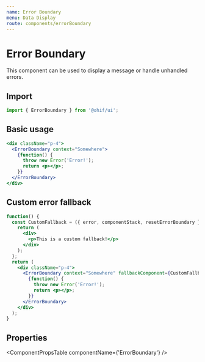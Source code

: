 ```yaml
---
name: Error Boundary
menu: Data Display
route: components/errorBoundary
---
```



# Error Boundary

This component can be used to display a message or handle unhandled errors.

## Import

```javascript
import { ErrorBoundary } from '@ohif/ui';
```

## Basic usage

```jsx live
<div className="p-4">
  <ErrorBoundary context="Somewhere">
    {function() {
      throw new Error('Error!');
      return <p></p>;
    }}
  </ErrorBoundary>
</div>
```

## Custom error fallback

```jsx live
function() {
  const CustomFallback = ({ error, componentStack, resetErrorBoundary }) => {
    return (
      <div>
        <p>This is a custom fallback!</p>
      </div>
    );
  };
  return (
    <div className="p-4">
      <ErrorBoundary context="Somewhere" fallbackComponent={CustomFallback}>
        {function() {
          throw new Error('Error!');
          return <p></p>;
        }}
      </ErrorBoundary>
    </div>
  );
}
```

## Properties

<ComponentPropsTable componentName={'ErrorBoundary'} />
